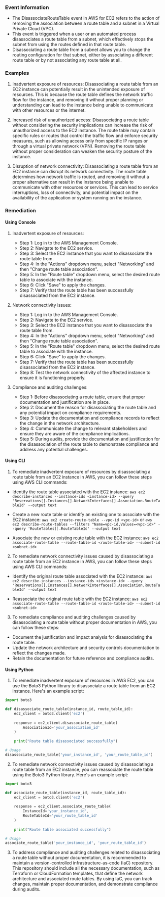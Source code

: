 
### Event Information

- The DisassociateRouteTable event in AWS for EC2 refers to the action of removing the association between a route table and a subnet in a Virtual Private Cloud (VPC).
- This event is triggered when a user or an automated process disassociates a route table from a subnet, which effectively stops the subnet from using the routes defined in that route table.
- Disassociating a route table from a subnet allows you to change the routing configuration for that subnet, either by associating a different route table or by not associating any route table at all.


### Examples

1. Inadvertent exposure of resources: Disassociating a route table from an EC2 instance can potentially result in the unintended exposure of resources. This is because the route table defines the network traffic flow for the instance, and removing it without proper planning or understanding can lead to the instance being unable to communicate with other resources or the internet.

2. Increased risk of unauthorized access: Disassociating a route table without considering the security implications can increase the risk of unauthorized access to the EC2 instance. The route table may contain specific rules or routes that control the traffic flow and enforce security measures, such as allowing access only from specific IP ranges or through a virtual private network (VPN). Removing the route table without proper consideration can weaken the security posture of the instance.

3. Disruption of network connectivity: Disassociating a route table from an EC2 instance can disrupt its network connectivity. The route table determines how network traffic is routed, and removing it without a proper alternative can result in the instance being unable to communicate with other resources or services. This can lead to service interruptions, loss of connectivity, and potential impact on the availability of the application or system running on the instance.

### Remediation

#### Using Console

1. Inadvertent exposure of resources:
   - Step 1: Log in to the AWS Management Console.
   - Step 2: Navigate to the EC2 service.
   - Step 3: Select the EC2 instance that you want to disassociate the route table from.
   - Step 4: In the "Actions" dropdown menu, select "Networking" and then "Change route table association".
   - Step 5: In the "Route table" dropdown menu, select the desired route table to associate with the instance.
   - Step 6: Click "Save" to apply the changes.
   - Step 7: Verify that the route table has been successfully disassociated from the EC2 instance.

2. Network connectivity issues:
   - Step 1: Log in to the AWS Management Console.
   - Step 2: Navigate to the EC2 service.
   - Step 3: Select the EC2 instance that you want to disassociate the route table from.
   - Step 4: In the "Actions" dropdown menu, select "Networking" and then "Change route table association".
   - Step 5: In the "Route table" dropdown menu, select the desired route table to associate with the instance.
   - Step 6: Click "Save" to apply the changes.
   - Step 7: Verify that the route table has been successfully disassociated from the EC2 instance.
   - Step 8: Test the network connectivity of the affected instance to ensure it is functioning properly.

3. Compliance and auditing challenges:
   - Step 1: Before disassociating a route table, ensure that proper documentation and justification are in place.
   - Step 2: Document the reason for disassociating the route table and any potential impact on compliance requirements.
   - Step 3: Update the documentation and compliance records to reflect the change in the network architecture.
   - Step 4: Communicate the change to relevant stakeholders and ensure they are aware of the compliance implications.
   - Step 5: During audits, provide the documentation and justification for the disassociation of the route table to demonstrate compliance and address any potential challenges.

#### Using CLI

1. To remediate inadvertent exposure of resources by disassociating a route table from an EC2 instance in AWS, you can follow these steps using AWS CLI commands:

- Identify the route table associated with the EC2 instance:
  `aws ec2 describe-instances --instance-ids <instance-id> --query 'Reservations[].Instances[].NetworkInterfaces[].Association.RouteTableId' --output text`

- Create a new route table or identify an existing one to associate with the EC2 instance:
  `aws ec2 create-route-table --vpc-id <vpc-id>`
  or
  `aws ec2 describe-route-tables --filters "Name=vpc-id,Values=<vpc-id>" --query 'RouteTables[].RouteTableId' --output text`

- Associate the new or existing route table with the EC2 instance:
  `aws ec2 associate-route-table --route-table-id <route-table-id> --subnet-id <subnet-id>`

2. To remediate network connectivity issues caused by disassociating a route table from an EC2 instance in AWS, you can follow these steps using AWS CLI commands:

- Identify the original route table associated with the EC2 instance:
  `aws ec2 describe-instances --instance-ids <instance-id> --query 'Reservations[].Instances[].NetworkInterfaces[].Association.RouteTableId' --output text`

- Reassociate the original route table with the EC2 instance:
  `aws ec2 associate-route-table --route-table-id <route-table-id> --subnet-id <subnet-id>`

3. To remediate compliance and auditing challenges caused by disassociating a route table without proper documentation in AWS, you can follow these steps:

- Document the justification and impact analysis for disassociating the route table.
- Update the network architecture and security controls documentation to reflect the changes made.
- Retain the documentation for future reference and compliance audits.

#### Using Python

1. To remediate inadvertent exposure of resources in AWS EC2, you can use the Boto3 Python library to disassociate a route table from an EC2 instance. Here's an example script:

```python
import boto3

def disassociate_route_table(instance_id, route_table_id):
    ec2_client = boto3.client('ec2')
    
    response = ec2_client.disassociate_route_table(
        AssociationId='your_association_id'
    )
    
    print("Route table disassociated successfully")

# Usage
disassociate_route_table('your_instance_id', 'your_route_table_id')
```

2. To remediate network connectivity issues caused by disassociating a route table from an EC2 instance, you can reassociate the route table using the Boto3 Python library. Here's an example script:

```python
import boto3

def associate_route_table(instance_id, route_table_id):
    ec2_client = boto3.client('ec2')
    
    response = ec2_client.associate_route_table(
        InstanceId='your_instance_id',
        RouteTableId='your_route_table_id'
    )
    
    print("Route table associated successfully")

# Usage
associate_route_table('your_instance_id', 'your_route_table_id')
```

3. To address compliance and auditing challenges related to disassociating a route table without proper documentation, it is recommended to maintain a version-controlled infrastructure-as-code (IaC) repository. This repository should include all the necessary documentation, such as Terraform or CloudFormation templates, that define the network architecture and associated route tables. By using IaC, you can track changes, maintain proper documentation, and demonstrate compliance during audits.

